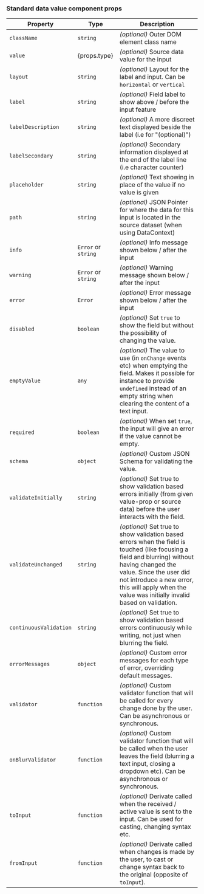 ### Standard data value component props

| Property               | Type                | Description                                                                                                                                                                                                                                                                    |
| ---------------------- | ------------------- | ------------------------------------------------------------------------------------------------------------------------------------------------------------------------------------------------------------------------------------------------------------------------------ |
| `className`            | `string`            | _(optional)_ Outer DOM element class name                                                                                                                                                                                                                                      |
| `value`                | {props.type}        | _(optional)_ Source data value for the input                                                                                                                                                                                                                                   |
| `layout`               | `string`            | _(optional)_ Layout for the label and input. Can be `horizontal` or `vertical`                                                                                                                                                                                                 |
| `label`                | `string`            | _(optional)_ Field label to show above / before the input feature                                                                                                                                                                                                              |
| `labelDescription`     | `string`            | _(optional)_ A more discreet text displayed beside the label (i.e for "(optional)")                                                                                                                                                                                            |
| `labelSecondary`       | `string`            | _(optional)_ Secondary information displayed at the end of the label line (i.e character counter)                                                                                                                                                                              |
| `placeholder`          | `string`            | _(optional)_ Text showing in place of the value if no value is given                                                                                                                                                                                                           |
| `path`                 | `string`            | _(optional)_ JSON Pointer for where the data for this input is located in the source dataset (when using DataContext)                                                                                                                                                          |
| `info`                 | `Error` or `string` | _(optional)_ Info message shown below / after the input                                                                                                                                                                                                                        |
| `warning`              | `Error` or `string` | _(optional)_ Warning message shown below / after the input                                                                                                                                                                                                                     |
| `error`                | `Error`             | _(optional)_ Error message shown below / after the input                                                                                                                                                                                                                       |
| `disabled`             | `boolean`           | _(optional)_ Set `true` to show the field but without the possibility of changing the value.                                                                                                                                                                                   |
| `emptyValue`           | `any`               | _(optional)_ The value to use (in `onChange` events etc) when emptying the field. Makes it possible for instance to provide `undefined` instead of an empty string when clearing the content of a text input.                                                                  |
| `required`             | `boolean`           | _(optional)_ When set `true`, the input will give an error if the value cannot be empty.                                                                                                                                                                                       |
| `schema`               | `object`            | _(optional)_ Custom JSON Schema for validating the value.                                                                                                                                                                                                                      |
| `validateInitially`    | `string`            | _(optional)_ Set true to show validation based errors initially (from given value-prop or source data) before the user interacts with the field.                                                                                                                               |
| `validateUnchanged`    | `string`            | _(optional)_ Set true to show validation based errors when the field is touched (like focusing a field and blurring) without having changed the value. Since the user did not introduce a new error, this will apply when the value was initially invalid based on validation. |
| `continuousValidation` | `string`            | _(optional)_ Set true to show validation based errors continuously while writing, not just when blurring the field.                                                                                                                                                            |
| `errorMessages`        | `object`            | _(optional)_ Custom error messages for each type of error, overriding default messages.                                                                                                                                                                                        |
| `validator`            | `function`          | _(optional)_ Custom validator function that will be called for every change done by the user. Can be asynchronous or synchronous.                                                                                                                                              |
| `onBlurValidator`      | `function`          | _(optional)_ Custom validator function that will be called when the user leaves the field (blurring a text input, closing a dropdown etc). Can be asynchronous or synchronous.                                                                                                 |
| `toInput`              | `function`          | _(optional)_ Derivate called when the received / active value is sent to the input. Can be used for casting, changing syntax etc.                                                                                                                                              |
| `fromInput`            | `function`          | _(optional)_ Derivate called when changes is made by the user, to cast or change syntax back to the original (opposite of `toInput`).                                                                                                                                          |

